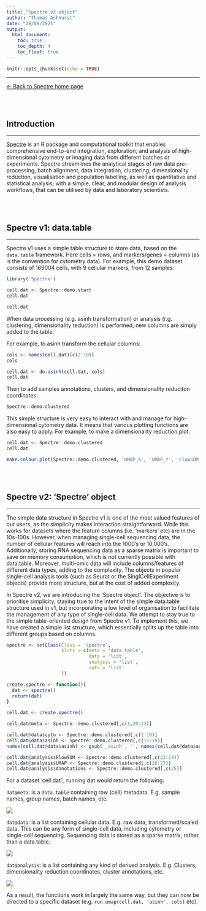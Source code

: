 ```yaml
---
title: "Spectre v2 object"
author: "Thomas Ashhurst"
date: "28/08/2021"
output:
  html_document:
    toc: true
    toc_depth: 4
    toc_float: true
---
```


```r
knitr::opts_chunk$set(echo = TRUE)
```

---

[<- Back to Spectre home page](https://immunedynamics.io/spectre)

<br />
<br />




## Introduction

---

[Spectre](https://immunedynamics.io/spectre/) is an R package and computational toolkit that enables comprehensive end-to-end integration, exploration, and analysis of high-dimensional cytometry or imaging data from different batches or experiments. Spectre streamlines the analytical stages of raw data pre-processing, batch alignment, data integration, clustering, dimensionality reduction, visualisation and population labelling, as well as quantitative and statistical analysis; with a simple, clear, and modular design of analysis workflows, that can be utilised by data and laboratory scientists. 

<br />
<br />




## Spectre v1: data.table

---

Spectre v1 uses a simple table structure to store data, based on the `data.table` framework. Here cells = rows, and markers/genes = columns (as is the convention for cytometry data). For example, this demo dataset consists of 169004 cells, with 9 cellular markers, from 12 samples:

```r
library('Spectre')
```

```r
cell.dat <- Spectre::demo.start
cell.dat
```

```r
cell.dat
```

When data processing (e.g. asinh transformation) or analysis (r.g. clustering, dimensionality reduction) is performed, new columns are simply added to the table.

For example, to asinh transform the cellular columns:

```r
cols <- names(cell.dat)[c(2:10)]
cols
```

<!-- ```{r sec4.5, echo=FALSE} -->
<!-- cols -->
<!-- ``` -->

```r
cell.dat <- do.asinh(cell.dat, cols)
cell.dat
```

Then to add samples annotations, clusters, and dimensionality reduciton coordinates:

```r
Spectre::demo.clustered
```

This simple structure is very easy to interact with and manage for high-dimensional cytometry data. It means that various plotting functions are also easy to apply. For example, to make a dimensionality reduction plot:

```r
cell.dat <- Spectre::demo.clustered
cell.dat
```

```r
make.colour.plot(Spectre::demo.clustered, 'UMAP_X', 'UMAP_Y', 'FlowSOM_metacluster', add.label = TRUE)
```





<br />
<br />

## Spectre v2: 'Spectre' object

---

The simple data structure in Spectre v1 is one of the most valued features of our users, as the simplicity makes interaction straightforward. While this works for datasets where the feature columns (i.e. 'markers' etc) are in the 10s-100s. However, when managing single-cell sequencing data, the number of cellular features will reach into the 1000's or 10,000's. Additionally, storing RNA sequencing data as a sparse matrix is important to save on memory consumption, which is not currently possible with data.table. Moreover, multi-omic data will include columns/features of different data types, adding to the complexity. The objects in popular single-cell analysis tools (such as Seurat or the SinglCellExperiment objects) provide more structure, but at the cost of added complexity.

In Spectre v2, we are introducing the 'Spectre object'. The objective is to prioritise simplicity, staying true to the intent of the simple data.table structure used in v1, but incorporating a low level of organisation to facilitate the management of any type of single-cell data. We attempt to stay true to the simple table-oriented design from Spectre v1. To implement this, we have created a simple list structure, which essentially splits up the table into different groups based on columns.

```r
spectre <- setClass(Class = 'spectre', 
                    slots = c(meta = 'data.table',
                              data = 'list', 
                              analysis = 'list',
                              info = 'list'
                    ))

create.spectre <- function(){
  dat <- spectre()
  return(dat)
}

cell.dat <- create.spectre()

cell.dat@meta <- Spectre::demo.clustered[,c(1,20:22)]

cell.dat@data$cyto <- Spectre::demo.clustered[,c(2:10)]
cell.dat@data$asinh <- Spectre::demo.clustered[,c(11:19)]
names(cell.dat@data$asinh) <- gsub('_asinh', '', names(cell.dat@data$asinh))

cell.dat@analysis$FlowSOM <- Spectre::demo.clustered[,c(23:24)]
cell.dat@analysis$UMAP <- Spectre::demo.clustered[,c(26:27)]
cell.dat@analysis$Annotations <- Spectre::demo.clustered[,c(25)]

```

For a dataset 'cell.dat':, running dat would return the following:

`dat@meta`: is a `data.table` containing row (cell) metadata. E.g. sample names, group names, batch names, etc.

![](https://github.com/ImmuneDynamics/ImmuneDynamics.github.io/blob/master/spectre/protocols/Screen%20Shot%202021-08-28%20at%202.09.53%20pm.png?raw=true)

`dat@data`: is a list containing cellular data. E.g. raw data, transformed/scaled data. This can be any form of single-cell data, including cytometry or single-cell sequencing. Sequencing data is stored as a sparse matrix, rather than a data.table.

![](https://github.com/ImmuneDynamics/ImmuneDynamics.github.io/blob/master/spectre/protocols/Screen%20Shot%202021-08-28%20at%202.09.58%20pm.png?raw=true)

`dat@analysis`: is a list containing any kind of derived analysis. E.g. Clusters, dimensionality reduction coordinates, cluster annotations, etc.

![](https://github.com/ImmuneDynamics/ImmuneDynamics.github.io/blob/master/spectre/protocols/Screen%20Shot%202021-08-28%20at%202.10.05%20pm.png?raw=true)

As a result, the functions work in largely the same way, but they can now be directed to a specific dataset (e.g. `run.umap(cell.dat, 'asinh', cols)` etc).
